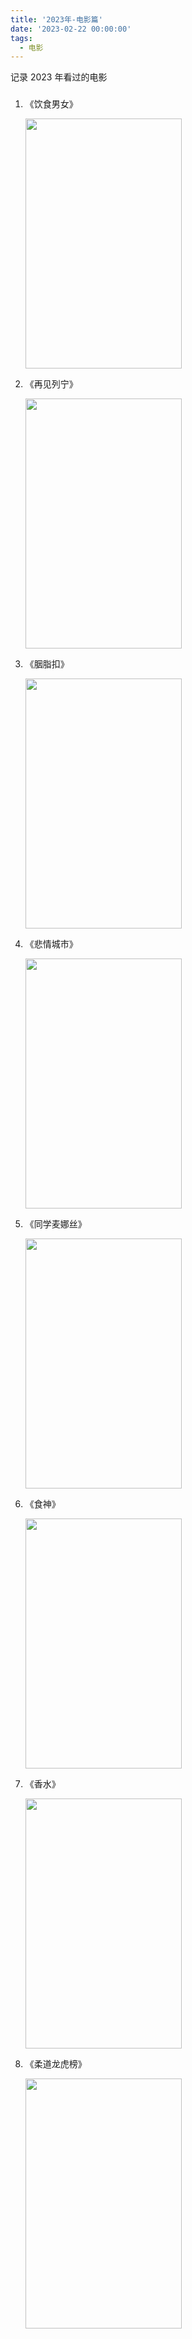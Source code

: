 ```yaml
---
title: '2023年-电影篇'
date: '2023-02-22 00:00:00'
tags:
  - 电影
---
```


记录 2023 年看过的电影

###

1. 《饮食男女》

   <img
     src="https://www.themoviedb.org/t/p/original/ylWrToVWcfQ1j1bV8ZoCZ3Ye8rr.jpg"
     width="250px"
     height="400px"
   />

1. 《再见列宁》

   <img
     src="https://www.themoviedb.org/t/p/original/68kWvjeoMtR7puXoPW6vm7jxsKy.jpg"
     width="250px"
     height="400px"
   />

1. 《胭脂扣》

   <img
     src="https://www.themoviedb.org/t/p/w440_and_h660_face/9nf2sVrj86R6ie9t1EwEiv3Y7Ka.jpg"
     width="250px"
     height="400px"
   />

1. 《悲情城市》

   <img
     src="https://www.themoviedb.org/t/p/original/cRiuKvkpFlkHQ5xSfqPhPzN72yY.jpg"
     width="250px"
     height="400px"
   />

1. 《同学麦娜丝》

   <img
     src="https://www.themoviedb.org/t/p/original/kIjLHakcvsKtll8Bpos1U6AxlaB.jpg"
     width="250px"
     height="400px"
   />

1. 《食神》

   <img
     src="https://www.themoviedb.org/t/p/original/ixFLvcvR58ayP1UWA3EKS6CXp2F.jpg"
     width="250px"
     height="400px"
   />

1. 《香水》

   <img
     src="https://www.themoviedb.org/t/p/original/CuyKTDxNleOkNRI0ZQhEWmBlCU.jpg"
     width="250px"
     height="400px"
   />

1. 《柔道龙虎榜》

   <img
     src="https://www.themoviedb.org/t/p/original/oxe1pGbjdeFi8kKVhx3SuqaT7Um.jpg"
     width="250px"
     height="400px"
   />
